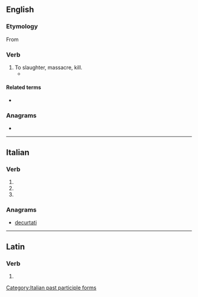 ==English==

===Etymology===
From {{etyl|la|en}} {{m|la|trucido}}

===Verb===
{{en-verb|trucidat}}

# To slaughter, massacre, kill.
#* {{quote-book|year=1815|passage=even Marat and Robespierre considered themselves as denouncing, and '''trucidating''' only the enemies of the republic.|title=Modern Chivalry: Containing the Adventures of a Captain and Teague O'Regan|author={{w|Hugh Henry Brackenridge}}|url=https://books.google.com.au/books?id=wiMwAAAAYAAJ&pg=PA184&dq=trucidating+-trucidate&hl=en&sa=X&ved=0ahUKEwjdtrG0xtvUAhUKWbwKHRPuCx0Q6AEIODAE#v=onepage&q=trucidating%20-trucidate&f=false}}

====Related terms====
* {{l|en|trucidation}}

===Anagrams===
* {{anagrams|en|dictature|urticated}}

----

==Italian==

===Verb===
{{head|it|verb form}}

# {{inflection of|trucidare||2|p|pres|indc|lang=it}}
# {{inflection of|trucidare||2|p|impr|lang=it}}
# {{feminine plural of|trucidato|lang=it}}

===Anagrams===
* [[decurtati#Italian|decurtati]]

[[Category:Italian past participle forms]]

----

==Latin==

===Verb===
{{la-verb-form|trucīdāte}}

# {{inflection of|trucīdō||2|p|pres|actv|impr|lang=la}}